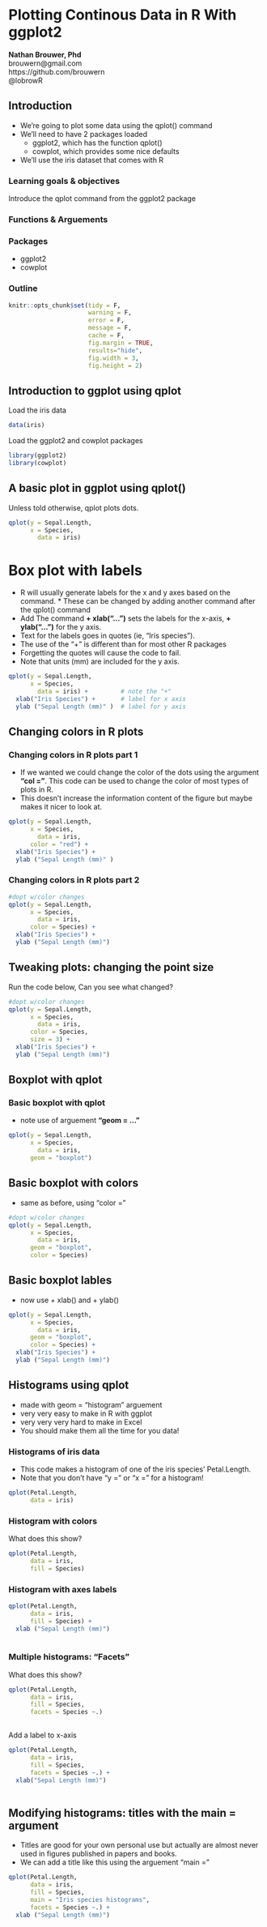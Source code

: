 # Plotting Continous Data in R With ggplot2

| **Nathan Brouwer, Phd**
| brouwern@gmail.com
| https://github.com/brouwern
| @lobrowR

## Introduction

* We're going to  plot some data using the qplot() command
* We'll need to have 2 packages loaded
  + ggplot2, which has the function qplot()
  + cowplot, which provides some nice defaults
* We'll use the iris dataset that comes with R

### Learning goals & objectives

Introduce the qplot command from the ggplot2 package

### Functions & Arguements

### Packages 

* ggplot2
* cowplot

### Outline



```r
knitr::opts_chunk$set(tidy = F, 
                      warning = F,
                      error = F,
                      message = F,
                      cache = F,
                      fig.margin = TRUE,
                      results="hide",
                      fig.width = 3,
                      fig.height = 2)
```



## Introduction to ggplot using qplot

Load the iris data
```r
data(iris)
```


Load the ggplot2 and cowplot packages
```r
library(ggplot2)
library(cowplot)
```


## A basic plot in ggplot using qplot()

Unless told otherwise, qplot plots dots.

```r
qplot(y = Sepal.Length,
      x = Species,    
        data = iris) 
```


# Box plot with labels

* R will usually generate labels for the x and y axes based on the command.  * These can be changed by adding another command after the qplot() command
* Add The command **+ xlab("...")** sets the labels for the x-axis, **+ ylab("...")** for the y axis.
* Text for the labels goes in quotes (ie, "Iris species"). 
* The use of the "+" is different than for most other R packages
* Forgetting the quotes will cause the code to fail.  
* Note that units (mm) are included for the y axis.  

```r
qplot(y = Sepal.Length,
      x = Species,    
        data = iris) +         # note the "+"
  xlab("Iris Species") +       # label for x axis
  ylab ("Sepal Length (mm)" )  # label for y axis

```





## Changing colors in R plots

### Changing colors in R plots part 1

* If we wanted we could change the color of the dots using the  argument **"col = "**.  This code can be used to change the color of most types of plots in R.  
* This doesn't increase the information content of the figure but maybe makes it nicer to look at.

```r
qplot(y = Sepal.Length,
      x = Species,    
        data = iris,
      color = "red") +
  xlab("Iris Species") +  
  ylab ("Sepal Length (mm)" )

```



### Changing colors in R plots part 2
```r
#dopt w/color changes
qplot(y = Sepal.Length,
      x = Species,    
        data = iris,
      color = Species) +
  xlab("Iris Species") +  
  ylab ("Sepal Length (mm)")
```




## Tweaking plots: changing the point size

Run the code below, Can you see what changed?

```r
#dopt w/color changes
qplot(y = Sepal.Length,
      x = Species,    
        data = iris,
      color = Species,
      size = 3) +
  xlab("Iris Species") +  
  ylab ("Sepal Length (mm)")

```



## Boxplot with qplot

### Basic boxplot with qplot

* note use of arguement **"geom = ..."**
```r
qplot(y = Sepal.Length,
      x = Species,    
        data = iris,
      geom = "boxplot") 
```



## Basic boxplot with colors

* same as before, using "color = "
```r
#dopt w/color changes
qplot(y = Sepal.Length,
      x = Species,    
        data = iris,
      geom = "boxplot",
      color = Species) 
```



## Basic boxplot lables

* now use + xlab() and + ylab()
```r
qplot(y = Sepal.Length,
      x = Species,    
        data = iris,
      geom = "boxplot",
      color = Species) +
  xlab("Iris Species") +  
  ylab ("Sepal Length (mm)")
```




## Histograms using qplot

* made with geom = "histogram" arguement
* very very easy to make in R with ggplot
* very very very hard to make in Excel
* You should make them all the time for you data!


### Histograms of iris data

* This code makes a histogram of one of the iris species' Petal.Length. 
* Note that you don't have "y = " or "x = " for a histogram!

```r
qplot(Petal.Length,
      data = iris)
```



### Histogram with colors

What does this show?

```r
qplot(Petal.Length,
      data = iris,
      fill = Species)
```



### Histogram with axes labels

```r
qplot(Petal.Length,
      data = iris,
      fill = Species) +  
  xlab ("Sepal Length (mm)")
  
```


### Multiple histograms: "Facets" 

What does this show?

```r
qplot(Petal.Length,
      data = iris,
      fill = Species,
      facets = Species ~.) 
  
```


 
Add a label to x-axis

```r
qplot(Petal.Length,
      data = iris,
      fill = Species,
      facets = Species ~.) +  
  xlab("Sepal Length (mm)")
  
```




## Modifying histograms: titles with the main = argument

* Titles are good for your own personal use but actually are almost never used in figures published in papers and books. 
* We can add a title like this using the arguement "main = "

```r
qplot(Petal.Length,
      data = iris,
      fill = Species,
      main = "Iris species histograms",
      facets = Species ~.) +  
  xlab ("Sepal Length (mm)")
```
